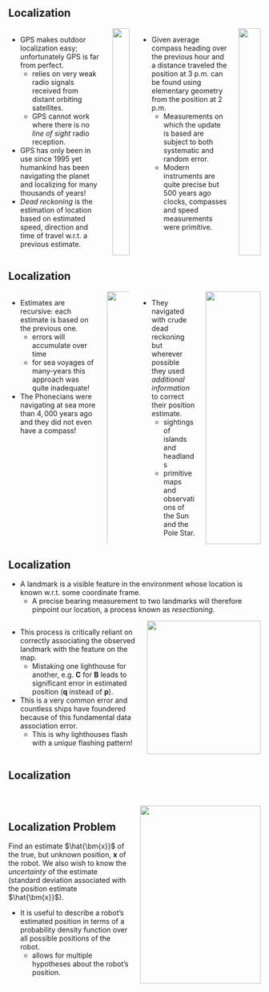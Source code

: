 ## Localization {.smaller}

:::: {.columns}

::: {.column width="85%"}
* GPS makes outdoor localization easy; unfortunately GPS is far from perfect.
  - relies on very weak radio signals received from distant orbiting satellites.
  - GPS cannot work where there is no _line of sight_ radio reception.
* GPS has only been in use since 1995 yet humankind has been navigating the
planet and localizing for many thousands of years!
* _Dead reckoning_ is the estimation of location based on estimated speed,
direction and time of travel w.r.t. a previous estimate.
:::

::: {.column width="15%"}
<center>
<img src="contents/assets/localization.png" width="100%" />
</center>
:::



::: {.column width="80%"}
* Given average compass heading over the previous hour and a distance traveled
the position at $3$ p.m. can be found using elementary geometry from the
position at $2$ p.m.
  - Measurements on which the update is based are subject to both systematic and
    random error.
  - Modern instruments are quite precise but 500 years ago clocks, compasses and
    speed measurements were primitive.
:::

::: {.column width="20%"}
<center>
<img src="contents/assets/fig6_1.svg" width="100%" />
</center>
:::

::::


## Localization {.smaller}

:::: {.columns}

::: {.column width="80%"}
* Estimates are recursive: each estimate is based on the previous one.
  - errors will accumulate over time
  - for sea voyages of many-years this approach was quite inadequate!
* The Phonecians were navigating at sea more than $4,000$ years ago and they did
not even have a compass!
:::

::: {.column width="20%"}
<center>
<img src="contents/assets/fig6_1.svg" width="200%"/>
</center>
:::

::: {.column width="50%"}
* They navigated with crude dead reckoning but wherever possible they used
_additional information_ to correct their position estimate.
  - sightings of islands and headlands
  - primitive maps and observations of the Sun and the Pole Star.
:::

::: {.column width="50%"}
<center>
<img src="contents/assets/landmark.png" width="100%"/>
</center>
:::


::::


## Localization {.smaller}

* A landmark is a visible feature in the environment whose location is known
w.r.t. some coordinate frame.
  - A precise bearing measurement to two landmarks will therefore pinpoint our
    location, a process known as _resectioning_.

:::: {.columns}

::: {.column width="53%"}
* This process is critically reliant on correctly associating the observed
landmark with the feature on the map.
  - Mistaking one lighthouse for another, e.g. $\bm{C}$ for $\bm{B}$ leads to
    significant error in estimated position ($\bm{q}$ instead of $\bm{p}$).
* This is a very common error and countless ships have foundered because of this
fundamental data association error.
  - This is why lighthouses flash with a _unique_ flashing pattern!
:::

::: {.column width="47%"}
<center>
<img src="contents/assets/landmark.png" width="100%"/>
</center>
:::


::::



## Localization {.smaller}

&nbsp;

:::: {.columns}


::: {.column width="50%"}

::: {.callout-note icon="false"}
## Localization Problem
Find an estimate $\hat{\bm{x}}$ of the true, but unknown position, $\bm{x}$ of 
the robot. We also wish to know the _uncertainty_ of the estimate (standard
deviation associated with the position estimate $\hat{\bm{x}}$).
:::

* It is useful to describe a robot's estimated position in terms of a probability 
density function over all possible positions of the robot.
  - allows for multiple hypotheses about the robot's position.

:::

::: {.column width="50%"}
<center>
<img src="contents/assets/gaussian.png" width="100%"/>
</center>
:::

::::



